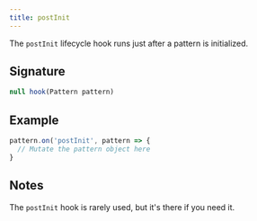 ```yaml
---
title: postInit
---
```


The `postInit` lifecycle hook runs just after a pattern is initialized.

## Signature

```js
null hook(Pattern pattern)
```

## Example

```js
pattern.on('postInit', pattern => {
  // Mutate the pattern object here
}
```

## Notes

The `postInit` hook is rarely used, but it's there if you need it.
